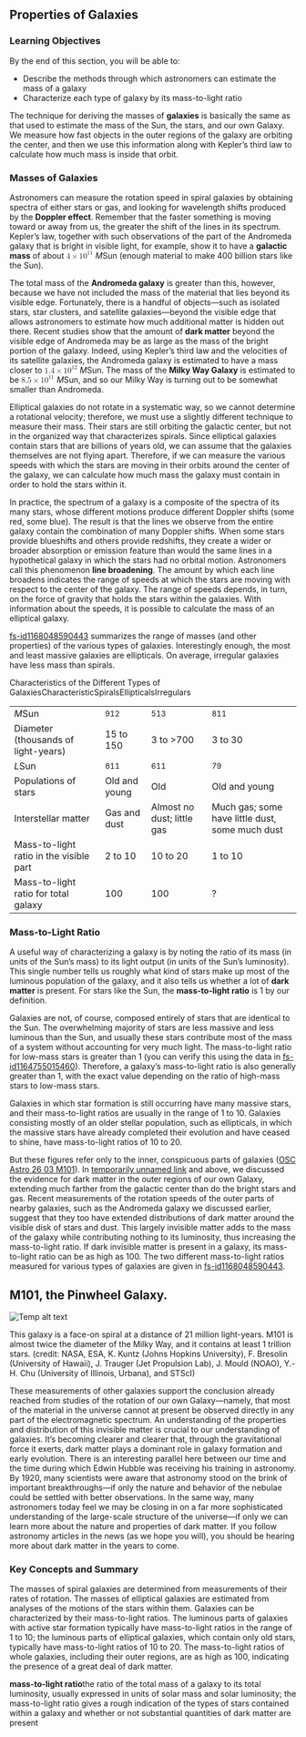 ## Properties of Galaxies
### Learning Objectives

By the end of this section, you will be able to:

* Describe the methods through which astronomers can estimate the mass of a galaxy
* Characterize each type of galaxy by its mass-to-light ratio



The technique for deriving the masses of **galaxies** is basically the same as that used to estimate the mass of the Sun, the stars, and our own Galaxy. We measure how fast objects in the outer regions of the galaxy are orbiting the center, and then we use this information along with Kepler’s third law to calculate how much mass is inside that orbit.

### Masses of Galaxies

Astronomers can measure the rotation speed in spiral galaxies by obtaining spectra of either stars or gas, and looking for wavelength shifts produced by the **Doppler effect**. Remember that the faster something is moving toward or away from us, the greater the shift of the lines in its spectrum. Kepler’s law, together with such observations of the part of the Andromeda galaxy that is bright in visible light, for example, show it to have a **galactic mass** of about <math><mrow><mn>4</mn><mo>×</mo><msup><mn>10</mn><mn>11</mn></msup></mrow></math>  *M*Sun (enough material to make 400 billion stars like the Sun).

The total mass of the **Andromeda galaxy** is greater than this, however, because we have not included the mass of the material that lies beyond its visible edge. Fortunately, there is a handful of objects—such as isolated stars, star clusters, and satellite galaxies—beyond the visible edge that allows astronomers to estimate how much additional matter is hidden out there. Recent studies show that the amount of **dark matter** beyond the visible edge of Andromeda may be as large as the mass of the bright portion of the galaxy. Indeed, using Kepler’s third law and the velocities of its satellite galaxies, the Andromeda galaxy is estimated to have a mass closer to <math><mrow><mn>1.4</mn><mo>×</mo><msup><mn>10</mn><mn>12</mn></msup></mrow></math>  *M*Sun. The mass of the **Milky Way Galaxy** is estimated to be <math><mrow><mn>8.5</mn><mo>×</mo><msup><mn>10</mn><mn>11</mn></msup></mrow></math>  *M*Sun, and so our Milky Way is turning out to be somewhat smaller than Andromeda.

Elliptical galaxies do not rotate in a systematic way, so we cannot determine a rotational velocity; therefore, we must use a slightly different technique to measure their mass. Their stars are still orbiting the galactic center, but not in the organized way that characterizes spirals. Since elliptical galaxies contain stars that are billions of years old, we can assume that the galaxies themselves are not flying apart. Therefore, if we can measure the various speeds with which the stars are moving in their orbits around the center of the galaxy, we can calculate how much mass the galaxy must contain in order to hold the stars within it.

In practice, the spectrum of a galaxy is a composite of the spectra of its many stars, whose different motions produce different Doppler shifts (some red, some blue). The result is that the lines we observe from the entire galaxy contain the combination of many Doppler shifts. When some stars provide blueshifts and others provide redshifts, they create a wider or broader absorption or emission feature than would the same lines in a hypothetical galaxy in which the stars had no orbital motion. Astronomers call this phenomenon **line broadening**. The amount by which each line broadens indicates the range of speeds at which the stars are moving with respect to the center of the galaxy. The range of speeds depends, in turn, on the force of gravity that holds the stars within the galaxies. With information about the speeds, it is possible to calculate the mass of an elliptical galaxy.

[fs-id1168048590443](fs-id1168048590443) summarizes the range of masses (and other properties) of the various types of galaxies. Interestingly enough, the most and least massive galaxies are ellipticals. On average, irregular galaxies have less mass than spirals.

Characteristics of the Different Types of GalaxiesCharacteristicSpiralsEllipticalsIrregulars<table>  <tr>    <td>*M*Sun</td>    <td><sup>9</sup><sup>12</sup></td>    <td><sup>5</sup><sup>13</sup></td>    <td><sup>8</sup><sup>11</sup></td>  </tr>  <tr>    <td>Diameter (thousands of light-years)</td>    <td>15 to 150</td>    <td>3 to >700</td>    <td>3 to 30</td>  </tr>  <tr>    <td>*L*Sun</td>    <td><sup>8</sup><sup>11</sup></td>    <td><sup>6</sup><sup>11</sup></td>    <td><sup>7</sup><sup>9</sup></td>  </tr>  <tr>    <td>Populations of stars</td>    <td>Old and young</td>    <td>Old</td>    <td>Old and young</td>  </tr>  <tr>    <td>Interstellar matter</td>    <td>Gas and dust</td>    <td>Almost no dust; little gas</td>    <td>Much gas; some have little dust, some much dust</td>  </tr>  <tr>    <td>Mass-to-light ratio in the visible part</td>    <td>2 to 10</td>    <td>10 to 20</td>    <td>1 to 10</td>  </tr>  <tr>    <td>Mass-to-light ratio for total galaxy</td>    <td>100</td>    <td>100</td>    <td>?</td>  </tr></table>


### Mass-to-Light Ratio

A useful way of characterizing a galaxy is by noting the ratio of its mass (in units of the Sun’s mass) to its light output (in units of the Sun’s luminosity). This single number tells us roughly what kind of stars make up most of the luminous population of the galaxy, and it also tells us whether a lot of **dark matter** is present. For stars like the Sun, the **mass-to-light ratio** is 1 by our definition.

Galaxies are not, of course, composed entirely of stars that are identical to the Sun. The overwhelming majority of stars are less massive and less luminous than the Sun, and usually these stars contribute most of the mass of a system without accounting for very much light. The mass-to-light ratio for low-mass stars is greater than 1 (you can verify this using the data in [fs-id1164755015460](fs-id1164755015460)). Therefore, a galaxy’s mass-to-light ratio is also generally greater than 1, with the exact value depending on the ratio of high-mass stars to low-mass stars.

Galaxies in which star formation is still occurring have many massive stars, and their mass-to-light ratios are usually in the range of 1 to 10. Galaxies consisting mostly of an older stellar population, such as ellipticals, in which the massive stars have already completed their evolution and have ceased to shine, have mass-to-light ratios of 10 to 20.

But these figures refer only to the inner, conspicuous parts of galaxies ([OSC Astro 26 03 M101](OSC_Astro_26_03_M101)). In [temporarily unnamed link]() and above, we discussed the evidence for dark matter in the outer regions of our own Galaxy, extending much farther from the galactic center than do the bright stars and gas. Recent measurements of the rotation speeds of the outer parts of nearby galaxies, such as the Andromeda galaxy we discussed earlier, suggest that they too have extended distributions of dark matter around the visible disk of stars and dust. This largely invisible matter adds to the mass of the galaxy while contributing nothing to its luminosity, thus increasing the mass-to-light ratio. If dark invisible matter is present in a galaxy, its mass-to-light ratio can be as high as 100. The two different mass-to-light ratios measured for various types of galaxies are given in [fs-id1168048590443](fs-id1168048590443).

## M101, the Pinwheel Galaxy.
![Temp alt text](__MEDIA_URL__OSC_Astro_26_03_M101.jpg)<p>This galaxy is a face-on spiral at a distance of 21 million light-years. M101 is almost twice the diameter of the Milky Way, and it contains at least 1 trillion stars. (credit: NASA, ESA, K. Kuntz (Johns Hopkins University), F. Bresolin (University of Hawaii), J. Trauger (Jet Propulsion Lab), J. Mould (NOAO), Y.-H. Chu (University of Illinois, Urbana), and STScI)</p>
These measurements of other galaxies support the conclusion already reached from studies of the rotation of our own Galaxy—namely, that most of the material in the universe cannot at present be observed directly in any part of the electromagnetic spectrum. An understanding of the properties and distribution of this invisible matter is crucial to our understanding of galaxies. It’s becoming clearer and clearer that, through the gravitational force it exerts, dark matter plays a dominant role in galaxy formation and early evolution. There is an interesting parallel here between our time and the time during which Edwin Hubble was receiving his training in astronomy. By 1920, many scientists were aware that astronomy stood on the brink of important breakthroughs—if only the nature and behavior of the nebulae could be settled with better observations. In the same way, many astronomers today feel we may be closing in on a far more sophisticated understanding of the large-scale structure of the universe—if only we can learn more about the nature and properties of dark matter. If you follow astronomy articles in the news (as we hope you will), you should be hearing more about dark matter in the years to come.



### Key Concepts and Summary

The masses of spiral galaxies are determined from measurements of their rates of rotation. The masses of elliptical galaxies are estimated from analyses of the motions of the stars within them. Galaxies can be characterized by their mass-to-light ratios. The luminous parts of galaxies with active star formation typically have mass-to-light ratios in the range of 1 to 10; the luminous parts of elliptical galaxies, which contain only old stars, typically have mass-to-light ratios of 10 to 20. The mass-to-light ratios of whole galaxies, including their outer regions, are as high as 100, indicating the presence of a great deal of dark matter.



**mass-to-light ratio**the ratio of the total mass of a galaxy to its total luminosity, usually expressed in units of solar mass and solar luminosity; the mass-to-light ratio gives a rough indication of the types of stars contained within a galaxy and whether or not substantial quantities of dark matter are present
